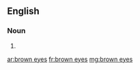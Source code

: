 ==English==

===Noun===
{{head|en|plural|head=[[brown]] [[eyes]]}}

# {{plural of|brown eye|lang=en}}

[[ar:brown eyes]]
[[fr:brown eyes]]
[[mg:brown eyes]]